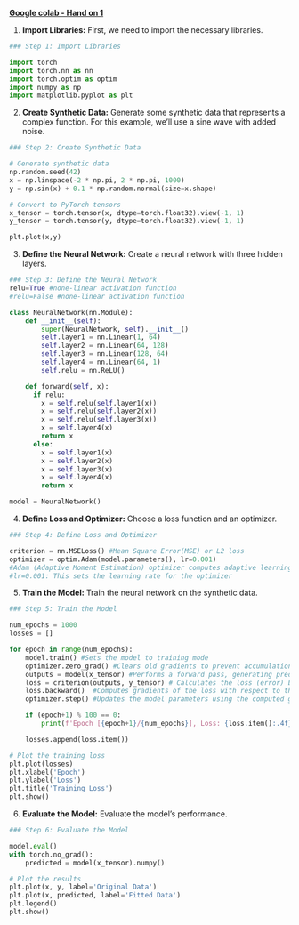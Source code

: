 [**Google colab - Hand on 1**](https://colab.research.google.com/drive/1dBAJIj7b9OTsrYizAsetouuweawdJG_q?usp=sharing)

1.  **Import Libraries:** First, we need to import the necessary libraries.

``` python
### Step 1: Import Libraries

import torch
import torch.nn as nn
import torch.optim as optim
import numpy as np
import matplotlib.pyplot as plt
```

2.  **Create Synthetic Data:** Generate some synthetic data that represents a complex function. For this example, we'll use a sine wave with added noise.

``` python
### Step 2: Create Synthetic Data

# Generate synthetic data
np.random.seed(42)
x = np.linspace(-2 * np.pi, 2 * np.pi, 1000)
y = np.sin(x) + 0.1 * np.random.normal(size=x.shape)

# Convert to PyTorch tensors
x_tensor = torch.tensor(x, dtype=torch.float32).view(-1, 1)
y_tensor = torch.tensor(y, dtype=torch.float32).view(-1, 1)
```

``` python
plt.plot(x,y)
```

3.  **Define the Neural Network:** Create a neural network with three hidden layers.

``` python
### Step 3: Define the Neural Network
relu=True #none-linear activation function
#relu=False #none-linear activation function

class NeuralNetwork(nn.Module):
    def __init__(self):
        super(NeuralNetwork, self).__init__()
        self.layer1 = nn.Linear(1, 64)
        self.layer2 = nn.Linear(64, 128)
        self.layer3 = nn.Linear(128, 64)
        self.layer4 = nn.Linear(64, 1)
        self.relu = nn.ReLU()

    def forward(self, x):
      if relu:
        x = self.relu(self.layer1(x))
        x = self.relu(self.layer2(x))
        x = self.relu(self.layer3(x))
        x = self.layer4(x)
        return x
      else:
        x = self.layer1(x)
        x = self.layer2(x)
        x = self.layer3(x)
        x = self.layer4(x)
        return x

model = NeuralNetwork()
```

4.  **Define Loss and Optimizer:** Choose a loss function and an optimizer.

``` python
### Step 4: Define Loss and Optimizer

criterion = nn.MSELoss() #Mean Square Error(MSE) or L2 loss
optimizer = optim.Adam(model.parameters(), lr=0.001)
#Adam (Adaptive Moment Estimation) optimizer computes adaptive learning rates for each parameter.
#lr=0.001: This sets the learning rate for the optimizer
```

5.  **Train the Model:** Train the neural network on the synthetic data.

``` python
### Step 5: Train the Model

num_epochs = 1000
losses = []

for epoch in range(num_epochs):
    model.train() #Sets the model to training mode
    optimizer.zero_grad() #Clears old gradients to prevent accumulation from previous iterations.
    outputs = model(x_tensor) #Performs a forward pass, generating predictions from the input data.
    loss = criterion(outputs, y_tensor) # Calculates the loss (error) between the predictions and true targets.
    loss.backward()  #Computes gradients of the loss with respect to the model parameters (backpropagation).
    optimizer.step() #Updates the model parameters using the computed gradients to minimize the loss.

    if (epoch+1) % 100 == 0:
        print(f'Epoch [{epoch+1}/{num_epochs}], Loss: {loss.item():.4f}')

    losses.append(loss.item())
```

``` python
# Plot the training loss
plt.plot(losses)
plt.xlabel('Epoch')
plt.ylabel('Loss')
plt.title('Training Loss')
plt.show()
```

6.  **Evaluate the Model:** Evaluate the model's performance.

``` python
### Step 6: Evaluate the Model

model.eval()
with torch.no_grad():
    predicted = model(x_tensor).numpy()

# Plot the results
plt.plot(x, y, label='Original Data')
plt.plot(x, predicted, label='Fitted Data')
plt.legend()
plt.show()
```

